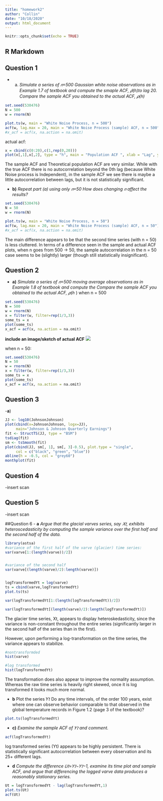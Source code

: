 ```yaml
---
title: "homework2"
author: "Collin"
date: "10/18/2020"
output: html_document
---
```


```r
knitr::opts_chunk$set(echo = TRUE)
```

## R Markdown


## Question 1
- a) *Simulate a series of 𝑛=500 Gaussian white noise observations as in Example 1.7 of textbook and compute the smaple ACF, 𝜌̂(ℎ)to lag 20. Compare the sample ACF you obtained to the actual ACF, 𝜌(ℎ)*

```r
set.seed(530476)
N = 500
w = rnorm(N)

plot.ts(w, main = "White Noise Process, n = 500")
acf(w, lag.max = 20, main = "White Noise Process (sample) ACF, n = 500")
#x_acf = acf(x, na.action = na.omit)
```
actual  acf:
```r
x = cbind(c(0:20),c(1,rep(0,20)))
plot(x[,1],x[,2], type = "h", main = "Population ACF ", xlab = "Lag", ylab = "ACF"); abline(h=0)

```
The sample ACF and Theoretical population ACF are very similar. While with the true ACF there is no autocorrelation beyond the 0th lag (because White Noise process is Independent), in the sample ACF we see there is maybe a little autocorrelation between lags, but it is not statistically significant.


- **b)**  *Repeat part (a) using only 𝑛=50 How does changing 𝑛 affect the results?*
```r
set.seed(530476)
N = 50
w = rnorm(N)

plot.ts(w, main = "White Noise Process, n = 50")
acf(w, lag.max = 20, main = "White Noise Process (sample) ACF, n = 50")
#x_acf = acf(x, na.action = na.omit)
```


The main difference appears to be that the second time series (with n = 50) is less cluttered. In terms of a difference seen in the sample and actual ACF plots, when n goes from 500 -> 50, the sample autocorrelation in the n = 50 case seems to be (slightly) larger (though still statistically insignificant).

## Question 2
- **a)** *Simulate a series of 𝑛=500 moving average observations as in Example 1.8 of textbook and compute the Compare the sample ACF you obtained to the actual ACF, 𝜌(ℎ*
)
when n = 500
```r
set.seed(530476)
N = 500
w = rnorm(N)
x = filter(w, filter=rep(1/3,3))
some_ts = x
plot(some_ts)
x_acf = acf(x, na.action = na.omit)
```

**include an image/sketch of actual ACF**
![](/Users/collinkennedy/Google Drive/UC Davis/acf.jpg)

when n = 50:
```r
set.seed(530476)
N = 50
w = rnorm(N)
x = filter(w, filter=rep(1/3,3))
some_ts = x
plot(some_ts)
x_acf = acf(x, na.action = na.omit)
```


## Question 3



-**a**) 
```r
JJ <- log10(JohnsonJohnson)
plot(cbind(x=JohnsonJohnson, logx=JJ),
     main="Johnson & Johnson Quarterly Earnings")
fit <- StructTS(JJ, type = "BSM")
tsdiag(fit)
sm <- tsSmooth(fit)
plot(cbind(JJ, sm[, 1], sm[, 3]-0.5), plot.type = "single",
     col = c("black", "green", "blue"))
abline(h = -0.5, col = "grey60")
monthplot(fit)

```






## Question 4
-insert scan




## Question 5
-insert scan




##Question 6
- **a** *Argue that the glacial varves series, say 𝑋𝑡, exhibits heteroscedasticity by computing the sample variance over the first half and the second half of the data.*
```r
library(astsa)
#variance of the first half of the varve (glacier) time series:
var(varve[1:(length(varve))/2])


#variance of the second half
var(varve[(length(varve)/2):length(varve)])


logTransformedYt = log(varve)
ts = cbind(varve,logTransformedYt)
plot.ts(ts)

var(logTransformedYt[1:(length(logTransformedYt))/2])

var(logTransformedYt[(length(varve)/2):length(logTransformedYt)])

```
The glacier time series, Xt, appears to display heteroskedasticity, since the variance is non-constant throughout the entire series (significantly larger in the second half of the series than in the first).

However, upon performing a log-transformation on the time series, the variance appears to stabilize.
```r
#nontransformded
hist(varve)

#log transformed
hist(logTransformedYt)

```
The transformation does also appear to improve the normality assumption. Whereas the raw time series is heavily right skewed, once it is log transformed it looks much more normal.


- **b**  Plot the series 𝑌𝑡 Do any time intervals, of the order 100 years, exist where
one can observe behavior comparable to that observed in the global temperature
records in Figure 1.2 (page 3 of the textbook)?
```r
plot.ts(logTransformedYt)

```


- **c)**  *Examine the sample ACF of 𝑌𝑡 and comment.*
```r
acf(logTransformedYt)

```
log transformed series (Yt) appears to be highly persistent. There is statistically significant autocorrelation between every observation and its 25+ different lags.


- **d** *Compute the difference 𝑈𝑡=𝑌𝑡−𝑌𝑡−1, examine its time plot and sample ACF,
and argue that differencing the logged varve data produces a reasonably stationary
series.*
```r
Ut = logTransformedYt - lag(logTransformedYt,1)
plot.ts(Ut)
acf(Ut)

```



